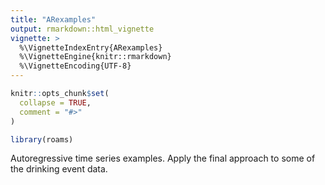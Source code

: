 ```yaml
---
title: "ARexamples"
output: rmarkdown::html_vignette
vignette: >
  %\VignetteIndexEntry{ARexamples}
  %\VignetteEngine{knitr::rmarkdown}
  %\VignetteEncoding{UTF-8}
---
```


```r
knitr::opts_chunk$set(
  collapse = TRUE,
  comment = "#>"
)
```

```r
library(roams)
```

Autoregressive time series examples. Apply the final approach to some of the drinking event data.
